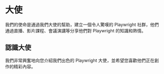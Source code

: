 ﻿

# 大使



我們的使命是通過我們大使的幫助，建立一個令人驚嘆的 Playwright 社群，他們通過直播、影片課程、會議演講等分享他們對 Playwright 的知識和熱情。

## 認識大使

我們非常興奮地向您介紹我們出色的 Playwright 大使，並希望您喜歡他們正在創作的精彩內容。

<ProfileCards people={ambassadors} />


